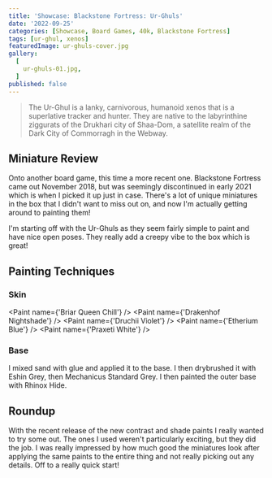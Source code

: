 ```yaml
---
title: 'Showcase: Blackstone Fortress: Ur-Ghuls'
date: '2022-09-25'
categories: [Showcase, Board Games, 40k, Blackstone Fortress]
tags: [ur-ghul, xenos]
featuredImage: ur-ghuls-cover.jpg
gallery:
  [
    ur-ghuls-01.jpg,
  ]
published: false
---
```


> The Ur-Ghul is a lanky, carnivorous, humanoid xenos that is a superlative tracker and hunter. They are native to the
> labyrinthine ziggurats of the Drukhari city of Shaa-Dom, a satellite realm of the Dark City of Commorragh in the
> Webway.

## Miniature Review

Onto another board game, this time a more recent one. Blackstone Fortress came out November 2018, but was seemingly
discontinued in early 2021 which is when I picked it up just in case. There's a lot of unique miniatures in the box
that I didn't want to miss out on, and now I'm actually getting around to painting them!

I'm starting off with the Ur-Ghuls as they seem fairly simple to paint and have nice open poses. They really add a
creepy vibe to the box which is great!

## Painting Techniques

### Skin
<Paint name={'Briar Queen Chill'} />
<Paint name={'Drakenhof Nightshade'} />
<Paint name={'Druchii Violet'} />
<Paint name={'Etherium Blue'} />
<Paint name={'Praxeti White'} />

### Base

I mixed sand with glue and applied it to the base. I then drybrushed it with Eshin Grey, then Mechanicus Standard Grey.
I then painted the outer base with Rhinox Hide.

## Roundup

With the recent release of the new contrast and shade paints I really wanted to try some out. The ones I used weren't
particularly exciting, but they did the job. I was really impressed by how much good the miniatures look after applying
the same paints to the entire thing and not really picking out any details. Off to a really quick start!